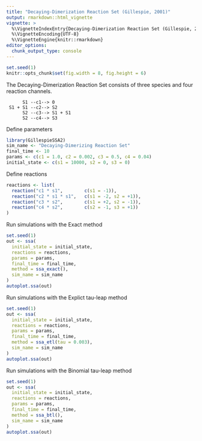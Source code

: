 ```yaml
---
title: "Decaying-Dimerization Reaction Set (Gillespie, 2001)"
output: rmarkdown::html_vignette
vignette: >
  %\VignetteIndexEntry{Decaying-Dimerization Reaction Set (Gillespie, 2001)}
  %\VignetteEncoding{UTF-8}
  %\VignetteEngine{knitr::rmarkdown}
editor_options: 
  chunk_output_type: console
---
```


<!-- github markdown built using 
rmarkdown::render("vignettes/decaying_dimer.Rmd", output_format = "github_document")
-->

```r
set.seed(1)
knitr::opts_chunk$set(fig.width = 8, fig.height = 6)
```

The Decaying-Dimerization Reaction Set consists of three species and four reaction channels.

```
      S1 --c1--> 0
 S1 + S1 --c2--> S2
      S2 --c3--> S1 + S1
      S2 --c4--> S3
```

Define parameters
```r
library(GillespieSSA2)
sim_name <- "Decaying-Dimerizing Reaction Set"
final_time <- 10
params <- c(c1 = 1.0, c2 = 0.002, c3 = 0.5, c4 = 0.04)
initial_state <- c(s1 = 10000, s2 = 0, s3 = 0)
```

Define reactions
```r
reactions <- list(
  reaction("c1 * s1",        c(s1 = -1)),
  reaction("c2 * s1 * s1",   c(s1 = -2, s2 = +1)),
  reaction("c3 * s2",        c(s1 = +2, s2 = -1)),
  reaction("c4 * s2",        c(s2 = -1, s3 = +1))
)
```

Run simulations with the Exact method
```r
set.seed(1)
out <- ssa(
  initial_state = initial_state,
  reactions = reactions,
  params = params,
  final_time = final_time,
  method = ssa_exact(),
  sim_name = sim_name
)
autoplot.ssa(out)
```

Run simulations with the Explict tau-leap method
```r
set.seed(1)
out <- ssa(
  initial_state = initial_state,
  reactions = reactions,
  params = params,
  final_time = final_time,
  method = ssa_etl(tau = 0.003),
  sim_name = sim_name
) 
autoplot.ssa(out)
```

Run simulations with the Binomial tau-leap method
```r
set.seed(1)
out <- ssa(
  initial_state = initial_state,
  reactions = reactions,
  params = params,
  final_time = final_time,
  method = ssa_btl(),
  sim_name = sim_name
) 
autoplot.ssa(out)
```
